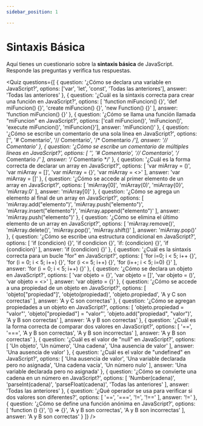 ```yaml
---
sidebar_position: 1

---
```


# Sintaxis Básica

Aquí tienes un cuestionario sobre la **sintaxis básica** de JavaScript. Responde las preguntas y verifica tus respuestas.

<Quiz questions={[
  {
    question: '¿Cómo se declara una variable en JavaScript?',
    options: ['var', 'let', 'const', 'Todas las anteriores'],
    answer: 'Todas las anteriores'
  },
  {
    question: '¿Cuál es la sintaxis correcta para crear una función en JavaScript?',
    options: [
      'function miFuncion() {}',
      'def miFuncion() {}',
      'create miFuncion() {}',
      'new Function() {}'
    ],
    answer: 'function miFuncion() {}'
  },
  {
    question: '¿Cómo se llama una función llamada "miFuncion" en JavaScript?',
    options: ['call miFuncion()', 'miFuncion()', 'execute miFuncion()', 'miFuncion{}'],
    answer: 'miFuncion()'
  },
  {
    question: '¿Cómo se escribe un comentario de una sola línea en JavaScript?',
    options: ['<!-- Comentario -->', '# Comentario', '// Comentario', '/* Comentario */'],
    answer: '// Comentario'
  },
  {
    question: '¿Cómo se escribe un comentario de múltiples líneas en JavaScript?',
    options: [
      '<!-- Comentario -->',
      '# Comentario',
      '// Comentario',
      '/* Comentario */'
    ],
    answer: '/* Comentario */'
  },
  {
    question: '¿Cuál es la forma correcta de declarar un array en JavaScript?',
    options: [
      'var miArray = ()',
      'var miArray = []',
      'var miArray = {}',
      'var miArray = <>'
    ],
    answer: 'var miArray = []'
  },
  {
    question: '¿Cómo se accede al primer elemento de un array en JavaScript?',
    options: [
      'miArray[0]',
      'miArray(0)',
      'miArray{0}',
      'miArray.0'
    ],
    answer: 'miArray[0]'
  },
  {
    question: '¿Cómo se agrega un elemento al final de un array en JavaScript?',
    options: [
      'miArray.add("elemento")',
      'miArray.push("elemento")',
      'miArray.insert("elemento")',
      'miArray.append("elemento")'
    ],
    answer: 'miArray.push("elemento")'
  },
  {
    question: '¿Cómo se elimina el último elemento de un array en JavaScript?',
    options: [
      'miArray.remove()',
      'miArray.delete()',
      'miArray.pop()',
      'miArray.shift()'
    ],
    answer: 'miArray.pop()'
  },
  {
    question: '¿Cómo se escribe una estructura condicional en JavaScript?',
    options: [
      'if (condicion) {}',
      'if condicion {}',
      'if: (condicion) {}',
      'if {condicion}'
    ],
    answer: 'if (condicion) {}'
  },
  {
    question: '¿Cuál es la sintaxis correcta para un bucle "for" en JavaScript?',
    options: [
      'for i=0; i < 5; i++ {}',
      'for (i = 0; i < 5; i++) {}',
      'for (i <= 5; i++) {}',
      'for (i++; i < 5; i=0) {}'
    ],
    answer: 'for (i = 0; i < 5; i++) {}'
  },
  {
    question: '¿Cómo se declara un objeto en JavaScript?',
    options: [
      'var objeto = {}',
      'var objeto = []',
      'var objeto = ()',
      'var objeto = <>'
    ],
    answer: 'var objeto = {}'
  },
  {
    question: '¿Cómo se accede a una propiedad de un objeto en JavaScript?',
    options: [
      'objeto["propiedad"]',
      'objeto(propiedad)',
      'objeto.propiedad',
      'A y C son correctas'
    ],
    answer: 'A y C son correctas'
  },
  {
    question: '¿Cómo se agregan propiedades a un objeto en JavaScript?',
    options: [
      'objeto.propiedad = "valor"',
      'objeto["propiedad"] = "valor"',
      'objeto.add("propiedad", "valor")',
      'A y B son correctas'
    ],
    answer: 'A y B son correctas'
  },
  {
    question: '¿Cuál es la forma correcta de comparar dos valores en JavaScript?',
    options: [
      '==',
      '===',
      'A y B son correctas',
      'A y B son incorrectas'
    ],
    answer: 'A y B son correctas'
  },
  {
    question: '¿Cuál es el valor de "null" en JavaScript?',
    options: [
      'Un objeto',
      'Un número',
      'Una cadena',
      'Una ausencia de valor'
    ],
    answer: 'Una ausencia de valor'
  },
  {
    question: '¿Cuál es el valor de "undefined" en JavaScript?',
    options: [
      'Una ausencia de valor',
      'Una variable declarada pero no asignada',
      'Una cadena vacía',
      'Un número nulo'
    ],
    answer: 'Una variable declarada pero no asignada'
  },
  {
    question: '¿Cómo se convierte una cadena en un número en JavaScript?',
    options: [
      'Number(cadena)',
      'parseInt(cadena)',
      'parseFloat(cadena)',
      'Todas las anteriores'
    ],
    answer: 'Todas las anteriores'
  },
  {
    question: '¿Qué operador se usa para verificar si dos valores son diferentes?',
    options: [
      '==',
      '===',
      '!=',
      '!=='
    ],
    answer: '!='
  },
  {
    question: '¿Cómo se define una función anónima en JavaScript?',
    options: [
      'function () {}',
      '() => {}',
      'A y B son correctas',
      'A y B son incorrectas'
    ],
    answer: 'A y B son correctas'
  }
]} />
